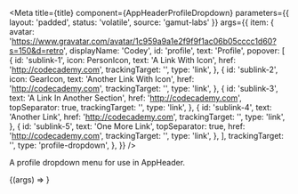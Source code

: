 
<Meta
  title={title}
  component={AppHeaderProfileDropdown}
  parameters={{ layout: 'padded', status: 'volatile', source: 'gamut-labs' }}
  args={{
    item: {
      avatar:
        'https://www.gravatar.com/avatar/1c959a9a1e2f9f9f1ac06b05cccc1d60?s=150&d=retro',
      displayName: 'Codey',
      id: 'profile',
      text: 'Profile',
      popover: [
        {
          id: 'sublink-1',
          icon: PersonIcon,
          text: 'A Link With Icon',
          href: 'http://codecademy.com',
          trackingTarget: '',
          type: 'link',
        },
        {
          id: 'sublink-2',
          icon: GearIcon,
          text: 'Another Link With Icon',
          href: 'http://codecademy.com',
          trackingTarget: '',
          type: 'link',
        },
        {
          id: 'sublink-3',
          text: 'A Link In Another Section',
          href: 'http://codecademy.com',
          topSeparator: true,
          trackingTarget: '',
          type: 'link',
        },
        {
          id: 'sublink-4',
          text: 'Another Link',
          href: 'http://codecademy.com',
          trackingTarget: '',
          type: 'link',
        },
        {
          id: 'sublink-5',
          text: 'One More Link',
          topSeparator: true,
          href: 'http://codecademy.com',
          trackingTarget: '',
          type: 'link',
        },
      ],
      trackingTarget: '',
      type: 'profile-dropdown',
    },
  }}
/>

A profile dropdown menu for use in AppHeader.

<Canvas>
  <Story name="AppHeaderProfileDropdown">
    {(args) => <AppHeaderProfileDropdown {...args} />}
  </Story>
</Canvas>

<Props story="AppHeaderProfileDropdown" />

